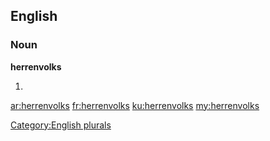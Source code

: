 ==English==

===Noun===
'''herrenvolks'''

# {{plural of|herrenvolk}}

[[Category:English plurals]]

[[ar:herrenvolks]]
[[fr:herrenvolks]]
[[ku:herrenvolks]]
[[my:herrenvolks]]